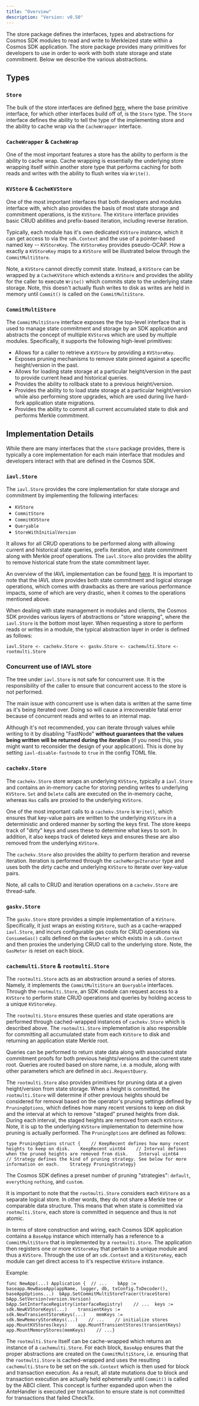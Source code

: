 ```yaml
---
title: "Overview"
description: "Version: v0.50"
---
```


The store package defines the interfaces, types and abstractions for Cosmos SDK modules to read and write to Merkleized state within a Cosmos SDK application. The store package provides many primitives for developers to use in order to work with both state storage and state commitment. Below we describe the various abstractions.

## Types[​](#types "Direct link to Types")

### `Store`[​](#store-1 "Direct link to store-1")

The bulk of the store interfaces are defined [here](https://github.com/cosmos/cosmos-sdk/blob/main/store/types/store.go), where the base primitive interface, for which other interfaces build off of, is the `Store` type. The `Store` interface defines the ability to tell the type of the implementing store and the ability to cache wrap via the `CacheWrapper` interface.

### `CacheWrapper` & `CacheWrap`[​](#cachewrapper--cachewrap "Direct link to cachewrapper--cachewrap")

One of the most important features a store has the ability to perform is the ability to cache wrap. Cache wrapping is essentially the underlying store wrapping itself within another store type that performs caching for both reads and writes with the ability to flush writes via `Write()`.

### `KVStore` & `CacheKVStore`[​](#kvstore--cachekvstore "Direct link to kvstore--cachekvstore")

One of the most important interfaces that both developers and modules interface with, which also provides the basis of most state storage and commitment operations, is the `KVStore`. The `KVStore` interface provides basic CRUD abilities and prefix-based iteration, including reverse iteration.

Typically, each module has it's own dedicated `KVStore` instance, which it can get access to via the `sdk.Context` and the use of a pointer-based named key -- `KVStoreKey`. The `KVStoreKey` provides pseudo-OCAP. How a exactly a `KVStoreKey` maps to a `KVStore` will be illustrated below through the `CommitMultiStore`.

Note, a `KVStore` cannot directly commit state. Instead, a `KVStore` can be wrapped by a `CacheKVStore` which extends a `KVStore` and provides the ability for the caller to execute `Write()` which commits state to the underlying state storage. Note, this doesn't actually flush writes to disk as writes are held in memory until `Commit()` is called on the `CommitMultiStore`.

### `CommitMultiStore`[​](#commitmultistore "Direct link to commitmultistore")

The `CommitMultiStore` interface exposes the the top-level interface that is used to manage state commitment and storage by an SDK application and abstracts the concept of multiple `KVStore`s which are used by multiple modules. Specifically, it supports the following high-level primitives:

* Allows for a caller to retrieve a `KVStore` by providing a `KVStoreKey`.
* Exposes pruning mechanisms to remove state pinned against a specific height/version in the past.
* Allows for loading state storage at a particular height/version in the past to provide current head and historical queries.
* Provides the ability to rollback state to a previous height/version.
* Provides the ability to to load state storage at a particular height/version while also performing store upgrades, which are used during live hard-fork application state migrations.
* Provides the ability to commit all current accumulated state to disk and performs Merkle commitment.

## Implementation Details[​](#implementation-details "Direct link to Implementation Details")

While there are many interfaces that the `store` package provides, there is typically a core implementation for each main interface that modules and developers interact with that are defined in the Cosmos SDK.

### `iavl.Store`[​](#iavlstore "Direct link to iavlstore")

The `iavl.Store` provides the core implementation for state storage and commitment by implementing the following interfaces:

* `KVStore`
* `CommitStore`
* `CommitKVStore`
* `Queryable`
* `StoreWithInitialVersion`

It allows for all CRUD operations to be performed along with allowing current and historical state queries, prefix iteration, and state commitment along with Merkle proof operations. The `iavl.Store` also provides the ability to remove historical state from the state commitment layer.

An overview of the IAVL implementation can be found [here](https://github.com/cosmos/iavl/blob/master/docs/overview.md). It is important to note that the IAVL store provides both state commitment and logical storage operations, which comes with drawbacks as there are various performance impacts, some of which are very drastic, when it comes to the operations mentioned above.

When dealing with state management in modules and clients, the Cosmos SDK provides various layers of abstractions or "store wrapping", where the `iavl.Store` is the bottom most layer. When requesting a store to perform reads or writes in a module, the typical abstraction layer in order is defined as follows:

```
iavl.Store <- cachekv.Store <- gaskv.Store <- cachemulti.Store <- rootmulti.Store
```

### Concurrent use of IAVL store[​](#concurrent-use-of-iavl-store "Direct link to Concurrent use of IAVL store")

The tree under `iavl.Store` is not safe for concurrent use. It is the responsibility of the caller to ensure that concurrent access to the store is not performed.

The main issue with concurrent use is when data is written at the same time as it's being iterated over. Doing so will cause a irrecoverable fatal error because of concurrent reads and writes to an internal map.

Although it's not recommended, you can iterate through values while writing to it by disabling "FastNode" **without guarantees that the values being written will be returned during the iteration** (if you need this, you might want to reconsider the design of your application). This is done by setting `iavl-disable-fastnode` to `true` in the config TOML file.

### `cachekv.Store`[​](#cachekvstore "Direct link to cachekvstore")

The `cachekv.Store` store wraps an underlying `KVStore`, typically a `iavl.Store` and contains an in-memory cache for storing pending writes to underlying `KVStore`. `Set` and `Delete` calls are executed on the in-memory cache, whereas `Has` calls are proxied to the underlying `KVStore`.

One of the most important calls to a `cachekv.Store` is `Write()`, which ensures that key-value pairs are written to the underlying `KVStore` in a deterministic and ordered manner by sorting the keys first. The store keeps track of "dirty" keys and uses these to determine what keys to sort. In addition, it also keeps track of deleted keys and ensures these are also removed from the underlying `KVStore`.

The `cachekv.Store` also provides the ability to perform iteration and reverse iteration. Iteration is performed through the `cacheMergeIterator` type and uses both the dirty cache and underlying `KVStore` to iterate over key-value pairs.

Note, all calls to CRUD and iteration operations on a `cachekv.Store` are thread-safe.

### `gaskv.Store`[​](#gaskvstore "Direct link to gaskvstore")

The `gaskv.Store` store provides a simple implementation of a `KVStore`. Specifically, it just wraps an existing `KVStore`, such as a cache-wrapped `iavl.Store`, and incurs configurable gas costs for CRUD operations via `ConsumeGas()` calls defined on the `GasMeter` which exists in a `sdk.Context` and then proxies the underlying CRUD call to the underlying store. Note, the `GasMeter` is reset on each block.

### `cachemulti.Store` & `rootmulti.Store`[​](#cachemultistore--rootmultistore "Direct link to cachemultistore--rootmultistore")

The `rootmulti.Store` acts as an abstraction around a series of stores. Namely, it implements the `CommitMultiStore` an `Queryable` interfaces. Through the `rootmulti.Store`, an SDK module can request access to a `KVStore` to perform state CRUD operations and queries by holding access to a unique `KVStoreKey`.

The `rootmulti.Store` ensures these queries and state operations are performed through cached-wrapped instances of `cachekv.Store` which is described above. The `rootmulti.Store` implementation is also responsible for committing all accumulated state from each `KVStore` to disk and returning an application state Merkle root.

Queries can be performed to return state data along with associated state commitment proofs for both previous heights/versions and the current state root. Queries are routed based on store name, i.e. a module, along with other parameters which are defined in `abci.RequestQuery`.

The `rootmulti.Store` also provides primitives for pruning data at a given height/version from state storage. When a height is committed, the `rootmulti.Store` will determine if other previous heights should be considered for removal based on the operator's pruning settings defined by `PruningOptions`, which defines how many recent versions to keep on disk and the interval at which to remove "staged" pruned heights from disk. During each interval, the staged heights are removed from each `KVStore`. Note, it is up to the underlying `KVStore` implementation to determine how pruning is actually performed. The `PruningOptions` are defined as follows:

```
type PruningOptions struct {    // KeepRecent defines how many recent heights to keep on disk.    KeepRecent uint64    // Interval defines when the pruned heights are removed from disk.    Interval uint64    // Strategy defines the kind of pruning strategy. See below for more information on each.    Strategy PruningStrategy}
```

The Cosmos SDK defines a preset number of pruning "strategies": `default`, `everything` `nothing`, and `custom`.

It is important to note that the `rootmulti.Store` considers each `KVStore` as a separate logical store. In other words, they do not share a Merkle tree or comparable data structure. This means that when state is committed via `rootmulti.Store`, each store is committed in sequence and thus is not atomic.

In terms of store construction and wiring, each Cosmos SDK application contains a `BaseApp` instance which internally has a reference to a `CommitMultiStore` that is implemented by a `rootmulti.Store`. The application then registers one or more `KVStoreKey` that pertain to a unique module and thus a `KVStore`. Through the use of an `sdk.Context` and a `KVStoreKey`, each module can get direct access to it's respective `KVStore` instance.

Example:

```
func NewApp(...) Application {  // ...    bApp := baseapp.NewBaseApp(appName, logger, db, txConfig.TxDecoder(), baseAppOptions...)  bApp.SetCommitMultiStoreTracer(traceStore)  bApp.SetVersion(version.Version)  bApp.SetInterfaceRegistry(interfaceRegistry)    // ...  keys := sdk.NewKVStoreKeys(...)    transientKeys := sdk.NewTransientStoreKeys(...)    memKeys := sdk.NewMemoryStoreKeys(...)    // ...    // initialize stores    app.MountKVStores(keys)    app.MountTransientStores(transientKeys)    app.MountMemoryStores(memKeys)    // ...}
```

The `rootmulti.Store` itself can be cache-wrapped which returns an instance of a `cachemulti.Store`. For each block, `BaseApp` ensures that the proper abstractions are created on the `CommitMultiStore`, i.e. ensuring that the `rootmulti.Store` is cached-wrapped and uses the resulting `cachemulti.Store` to be set on the `sdk.Context` which is then used for block and transaction execution. As a result, all state mutations due to block and transaction execution are actually held ephemerally until `Commit()` is called by the ABCI client. This concept is further expanded upon when the AnteHandler is executed per transaction to ensure state is not committed for transactions that failed CheckTx.

